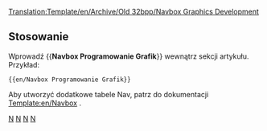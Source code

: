 <noinclude>[[Translation:Template/en/Archive/Old 32bpp/Navbox Graphics Development]]</noinclude><noinclude></noinclude>{{en/Navbox|navbar = off
|state = off

|name  = Rozwój grafiki 
|title = [[pl/Development/NewGRF/Main Page|Rozwój grafiki]]  ([http://www.tt-forums.net/viewforum.php?f=66 Forum])

|group1 = 8bpp OpenGFX
|list1  = {{en/Nowrap begin}} [[pl/Archive/Community/FAQ Wymiany Grafik|FAQ]]  <!--
                 -->{{en/·w}} [[en/Archive/Community/Advanced Graphics Replacement Features|Funkcje]]  <!--
                 -->{{en/·w}} [https://dev.openttdcoop.org/projects/opengfx Rozwój i pobieranie] {{en/Nowrap end}}

|group2 = 8bpp NewGRF
|list2  = {{en/Nowrap begin}} [[pl/Archive/Community/FAQ NewGRF|FAQ]]  <!--
                 -->{{en/·w}} [[pl/Manual/NewGRF|NewGRF Dokumentacja]]  <!-- 
                 -->{{en/·w}} [[en/Community/NewGRF/Main Page|Lista NewGRF]]  <!--
                 -->{{en/·w}} [http://grfcrawler.tt-forums.net/ NewGRF Crawler] {{en/Nowrap end}}

|group3 = 32bpp
|list3  =
  {{en/Navbox subgroup|group1 = [[pl/Rozwój grafiki 32bpp|Rozwój grafiki 32-bitowej]]
    |list1  = {{en/Nowrap begin}} [[pl/Archive/Old 32bpp/Dokumentacja Rozwijania Grafik 32bpp|Dokumentacja]] <!-- 
                     -->{{en/·w}} [[pl/Archive/Old 32bpp/Repozytorium Rozowju Plików Grafik 32bpp|Repozytorium plików]] <!-- 
                     -->{{en/·w}} [[en/Archive/Old 32bpp/32bpp graphics development tracker (extra zoom)|Tracker]] <!-- 
                     -->{{en/·w}} [[en/Archive/Old 32bpp/Props (New Graphics)|Props Page]] <!-- 
                     -->{{en/·w}} [http://www.tt-forums.net/viewforum.php?f=36 Forum] <!-- 
                     -->{{en/·w}} [[:Category:pl/Archive/Old 32bpp/Zasoby Twórców Grafik 32bpp|Zasoby programistyczne]] {{en/Nowrap end}}

    |group2 = Zasoby użytkowników
    |list2  = Jesteśmy w trakcie konwersji formatów graficznych. W nowym formacie (wersja 1.2) dostępnych jest niewiele treści.
              Niektóre newgrfs można znaleźć na stronie: http://dev.openttdcoop.org/projects/32bpp/files lub w projekcie pociągów ogfx+ .
  }}
}}
<noinclude>
==Stosowanie==
Wprowadź <nowiki>{{</nowiki>'''Navbox Programowanie Grafik'''<nowiki>}}</nowiki> wewnątrz sekcji artykułu. Przykład:
<pre>{{en/Navbox Programowanie Grafik}}</pre>

Aby utworzyć dodatkowe tabele Nav, patrz do dokumentacji [[Template:en/Navbox]] .
[[Category:en/Templates|N]][[Category:en/Navigation|N]] [[Category:pl/Szablony|N]][[Category:pl/Nawigacji|N]]
</noinclude>
